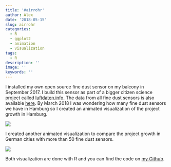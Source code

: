 ```yaml
---
title: '#airrohr'
author: Alex
date: '2018-05-15'
slug: airrohr
categories:
  - R
  - ggplot2
  - animation
  - visualization
tags:
  - R
description: ''
image: ''
keywords: ''
---
```


I installed my own open source fine dust sensor on my balcony in September 2017. I build this sensor as part of a bigger citizen science project called <a href="https://luftdaten.info/">luftdaten.info</a>. The data from all fine dust sensors is also available <a href="https://github.com/opendata-stuttgart/meta/wiki/APIs">here</a>. By March 2018 I was wondering how many fine dust sensors we have in Hamburg so I created an animated visualization of the project growth in Hamburg.

![](/post/2018-05-15-airrohr_files/airrohr_hamburg.gif)

I created another animated visualization to compare the project growth in German cities with more than 50 fine dust sensors.

![](/post/2018-05-15-airrohr_files/airrohr_city_small.gif)

Both visualization are done with R and you can find the code on <a href="https://github.com/kruse-alex/airrohr">my Github</a>.
